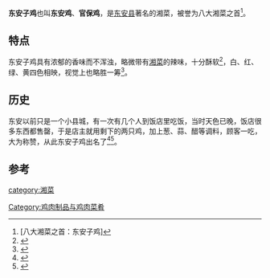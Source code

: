 {{Expand|time=2016-02-16T08:16:22+00:00}}
'''东安子鸡'''也叫'''东安鸡'''、'''官保鸡'''，是[[东安县|东安县]]著名的湘菜，被誉为八大湘菜之首<ref name="sina">[八大湘菜之首：东安子鸡]</ref>。
==特点==
东安子鸡具有浓郁的香味而不浑浊，略微带有[[湘菜|湘菜]]的辣味，十分酥软<ref>{{Cite web |url=http://shop.bytravel.cn/produce2/4E1C5B895B509E21.html |title=东安县东安子鸡专题 |accessdate=2016-02-16 |archive-date=2016-04-05 |archive-url=https://web.archive.org/web/20160405062342/http://shop.bytravel.cn/produce2/4E1C5B895B509E21.html |dead-url=no }}</ref>，白、红、绿、黄四色相映，视觉上也略胜一筹<ref>{{Cite web |url=http://tuku.maigoo.com/421989.html |title=东安子鸡 买购网 |access-date=2016-02-16 |archive-url=https://web.archive.org/web/20150402233824/http://tuku.maigoo.com/421989.html |archive-date=2015-04-02 |dead-url=yes }}</ref>。
==历史==
东安以前只是一个小县城，有一次有几个人到饭店里吃饭，当时天色已晚，饭店很多东西都售罄，于是店主就用剩下的两只鸡，加上葱、蒜、醋等调料，顾客一吃，大为称赞，从此东安子鸡出名了<ref>{{Cite web |url=http://home.meishichina.com/recipe-30998.html |title=东安子鸡 美食天下网 |accessdate=2016-02-16 |archive-date=2016-01-01 |archive-url=https://web.archive.org/web/20160101212712/http://home.meishichina.com/recipe-30998.html |dead-url=no }}</ref><ref>{{Cite web |url=http://www.zhms.cn/ms_menu/xiang/2006-7-5/2006751709294838.htm |title=中华美食网 |access-date=2016-02-16 |archive-url=https://web.archive.org/web/20170104220858/http://www.zhms.cn/ms_menu/xiang/2006-7-5/2006751709294838.htm |archive-date=2017-01-04 |dead-url=yes }}</ref>。
==参考==
{{reflist}} 
[[Category:鸡肉制品与鸡肉菜肴|Category:鸡肉制品与鸡肉菜肴]]
[[category:湘菜|category:湘菜]]